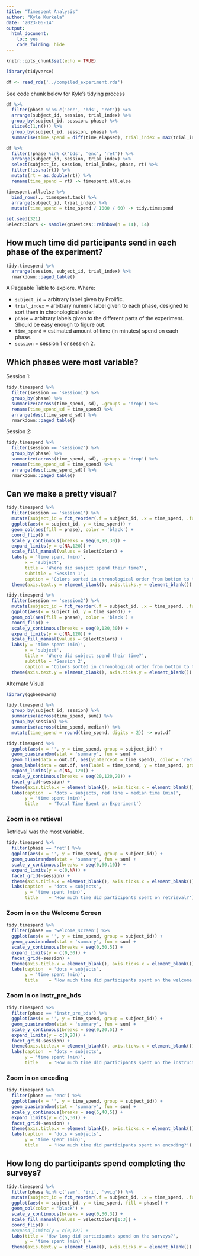 ```yaml
---
title: "Timespent Analysis"
author: "Kyle Kurkela"
date: "2023-06-14"
output: 
  html_document: 
    toc: yes
    code_folding: hide
---
```


```r
knitr::opts_chunk$set(echo = TRUE)

library(tidyverse)

df <- read_rds('../compiled_experiment.rds')
```

See code chunk below for Kyle's tidying process

```r
df %>%
  filter(phase %in% c('enc', 'bds', 'ret')) %>%
  arrange(subject_id, session, trial_index) %>%
  group_by(subject_id, session, phase) %>%
  slice(c(1,n())) %>%
  group_by(subject_id, session, phase) %>%
  summarise(time_spend = diff(time_elapsed), trial_index = max(trial_index), .groups = 'drop') -> timespent.task

df %>%
  filter(!phase %in% c('bds', 'enc', 'ret')) %>%
  arrange(subject_id, session, trial_index) %>%
  select(subject_id, session, trial_index, phase, rt) %>%
  filter(!is.na(rt)) %>%
  mutate(rt = as.double(rt)) %>%
  rename(time_spend = rt) -> timespent.all.else

timespent.all.else %>%
  bind_rows(., timespent.task) %>%
  arrange(subject_id, trial_index) %>%
  mutate(time_spend = time_spend / 1000 / 60) -> tidy.timespend

set.seed(321)
SelectColors <- sample(grDevices::rainbow(n = 14), 14)
```

## How much time did participants send in each phase of the experiment?

```r
tidy.timespend %>%
  arrange(session, subject_id, trial_index) %>%
  rmarkdown::paged_table()
```

A Pageable Table to explore. Where:

- `subject_id` = arbitrary label given by Prolific.  
- `trial_index` = arbitrary numeric label given to each phase, designed to sort them in chronological order.  
- `phase` = arbitrary labels given to the different parts of the experiment. Should be easy enough to figure out.  
- `time_spend` = estimated amount of time (in minutes) spend on each phase.  
- `session` = session 1 or session 2.  

## Which phases were most variable?

Session 1:  

```r
tidy.timespend %>%
  filter(session == 'session1') %>%
  group_by(phase) %>% 
  summarize(across(time_spend, sd), .groups = 'drop') %>%
  rename(time_spend_sd = time_spend) %>%
  arrange(desc(time_spend_sd)) %>%
  rmarkdown::paged_table()
```

Session 2:  

```r
tidy.timespend %>%
  filter(session == 'session2') %>%
  group_by(phase) %>% 
  summarize(across(time_spend, sd), .groups = 'drop') %>%
  rename(time_spend_sd = time_spend) %>%
  arrange(desc(time_spend_sd)) %>%
  rmarkdown::paged_table()
```

## Can we make a pretty visual?

```r
tidy.timespend %>%
  filter(session == 'session1') %>%
  mutate(subject_id = fct_reorder(.f = subject_id, .x = time_spend, .fun = sum)) %>%
  ggplot(aes(x = subject_id, y = time_spend)) +
  geom_col(aes(fill = phase), color = 'black') +
  coord_flip() +
  scale_y_continuous(breaks = seq(0,90,30)) +
  expand_limits(y = c(NA,120)) +
  scale_fill_manual(values = SelectColors) +
  labs(y = 'time spent (min)', 
       x = 'subject', 
       title = 'Where did subject spend their time?',
       subtitle = 'Session 1',
       caption = 'Colors sorted in chronological order from bottom to top.') +
  theme(axis.text.y = element_blank(), axis.ticks.y = element_blank())
```

```r
tidy.timespend %>%
  filter(session == 'session2') %>%
  mutate(subject_id = fct_reorder(.f = subject_id, .x = time_spend, .fun = sum)) %>%
  ggplot(aes(x = subject_id, y = time_spend)) +
  geom_col(aes(fill = phase), color = 'black') +
  coord_flip() +
  scale_y_continuous(breaks = seq(0,120,30)) +
  expand_limits(y = c(NA,120)) +
  scale_fill_manual(values = SelectColors) +
  labs(y = 'time spent (min)', 
       x = 'subject', 
       title = 'Where did subject spend their time?',
       subtitle = 'Session 2',
       caption = 'Colors sorted in chronological order from bottom to top.') +
  theme(axis.text.y = element_blank(), axis.ticks.y = element_blank())
```

Alternate Visual

```r
library(ggbeeswarm)

tidy.timespend %>%
  group_by(subject_id, session) %>%
  summarise(across(time_spend, sum)) %>%
  group_by(session) %>%
  summarise(across(time_spend, median)) %>%
  mutate(time_spend = round(time_spend, digits = 2)) -> out.df

tidy.timespend %>%
  ggplot(aes(x = '', y = time_spend, group = subject_id)) +
  geom_quasirandom(stat = 'summary', fun = sum) +
  geom_hline(data = out.df, aes(yintercept = time_spend), color = 'red') +
  geom_label(data = out.df, aes(label = time_spend, y = time_spend, group = NULL)) +
  expand_limits(y = c(NA, 120)) +
  scale_y_continuous(breaks = seq(20,120,20)) +
  facet_grid(~session) +
  theme(axis.title.x = element_blank(), axis.ticks.x = element_blank()) +
  labs(caption  = 'dots = subjects, red line = median time (min)', 
       y = 'time spent (min)',
       title    = 'Total Time Spent on Experiment')
```

### Zoom in on retieval

Retrieval was the most variable.

```r
tidy.timespend %>%
  filter(phase == 'ret') %>%
  ggplot(aes(x = '', y = time_spend, group = subject_id)) +  
  geom_quasirandom(stat = 'summary', fun = sum) +
  scale_y_continuous(breaks = seq(0,60,10)) +
  expand_limits(y = c(0,NA)) +
  facet_grid(~session) +
  theme(axis.title.x = element_blank(), axis.ticks.x = element_blank()) +
  labs(caption  = 'dots = subjects',
       y = 'time spent (min)',
       title    = 'How much time did participants spent on retrieval?')
```

### Zoom in on the Welcome Screen

```r
tidy.timespend %>%
  filter(phase == 'welcome_screen') %>%
  ggplot(aes(x = '', y = time_spend, group = subject_id)) +  
  geom_quasirandom(stat = 'summary', fun = sum) +
  scale_y_continuous(breaks = seq(0,30,5)) +
  expand_limits(y = c(0,30)) +
  facet_grid(~session) +
  theme(axis.title.x = element_blank(), axis.ticks.x = element_blank()) +
  labs(caption  = 'dots = subjects', 
       y = 'time spent (min)',
       title    = 'How much time did participants spent on the welcome screen?')
```

### Zoom in on instr_pre_bds

```r
tidy.timespend %>%
  filter(phase == 'instr_pre_bds') %>%
  ggplot(aes(x = '', y = time_spend, group = subject_id)) +  
  geom_quasirandom(stat = 'summary', fun = sum) +
  scale_y_continuous(breaks = seq(0,20,5)) +
  expand_limits(y = c(0,20)) +
  facet_grid(~session) +
  theme(axis.title.x = element_blank(), axis.ticks.x = element_blank()) +
  labs(caption  = 'dots = subjects',
       y = 'time spent (min)',
       title    = 'How much time did participants spent on the instructions screen before BDS?')
```

### Zoom in on encoding

```r
tidy.timespend %>%
  filter(phase == 'enc') %>%
  ggplot(aes(x = '', y = time_spend, group = subject_id)) +  
  geom_quasirandom(stat = 'summary', fun = sum) +
  scale_y_continuous(breaks = seq(5,40,5)) +
  expand_limits(y = c(5,30)) +
  facet_grid(~session) +
  theme(axis.title.x = element_blank(), axis.ticks.x = element_blank()) +
  labs(caption  = 'dots = subjects',
       y = 'time spent (min)',
       title    = 'How much time did participants spent on encoding?')
```

## How long do participants spend completing the surveys?

```r
tidy.timespend %>%
  filter(phase %in% c('sam', 'iri', 'vviq')) %>%
  mutate(subject_id = fct_reorder(.f = subject_id, .x = time_spend, .fun = sum)) %>%
  ggplot(aes(x = subject_id, y = time_spend, fill = phase)) +
  geom_col(color = 'black') +
  scale_y_continuous(breaks = seq(0,30,3)) +
  scale_fill_manual(values = SelectColors[1:3]) +
  coord_flip() +
  #expand_limits(y = c(0,12)) +
  labs(title = 'How long did participants spend on the surveys?',
       y = 'time spent (min)') +
  theme(axis.text.y = element_blank(), axis.ticks.y = element_blank())
```

